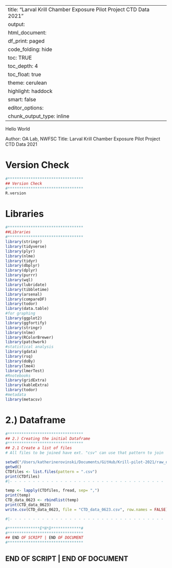 
---
title: "Larval Krill Chamber Exposure Pilot Project CTD Data 2021"
output:
 html_document:
    df_print: paged
    code_folding: hide
    toc: TRUE
    toc_depth: 4
    toc_float: true
    theme: cerulean
    highlight: haddock
    smart: false
editor_options: 
  chunk_output_type: inline
---


Hello World

Author: OA Lab, NWFSC
Title: Larval Krill Chamber Exposure Pilot Project CTD Data 2021


# Version Check
```r
#*********************************
## Version Check
#********************************* 
R.version

```



# Libraries
```r
#*********************************
##Libraries
#********************************* 
library(stringr)
library(tidyverse)
library(plyr)
library(nlme)
library(tidyr)
library(dbplyr)
library(dplyr)
library(purrr)
library(wql)
library(lubridate)
library(tibbletime)
library(arsenal)
library(compareDF)
library(todor)
library(data.table)
#for graphing
library(ggplot2)
library(ggfortify)
library(stringr)
library(nlme)
library(RColorBrewer)
library(patchwork)
#statistical analysis
library(gdata)
library(rsq)
library(doBy)
library(lme4)
library(lmerTest)
#Rnotebooks 
library(gridExtra)
library(kableExtra)
library(todor)
#metadata
library(metacsv)

```




# 2.) Dataframe 
```r

#*********************************
## 2.) Creating the initial Dataframe
#*********************************
## 2.1 Create a list of files 
# All files to be joined have ext. "csv" can use that pattern to join 

setwd("/Users/katherinerovinski/Documents/GitHub/Krill-pilot-2021/raw_data/CTDcastData/2021.06.23")
getwd()
CTDfiles <- list.files(pattern = ".csv")
print(CTDfiles)
#|- - - - - - - - - - - - - - - - - - - - - - - - - - - - - - - - - - |

temp <- lapply(CTDfiles, fread, sep= ",")
print(temp)
CTD_data_0623 <- rbindlist(temp)
print(CTD_data_0623)
write.csv(CTD_data_0623, file = "CTD_data_0623.csv", row.names = FALSE)

#|- - - - - - - - - - - - - - - - - - - - - - - - - - - - - - - - - - |

```












```r
#**************E*N*D*************# 
#*********************************
## END OF SCRIPT | END OF DOCUMENT 
#*********************************
```


## END OF SCRIPT | END OF DOCUMENT


